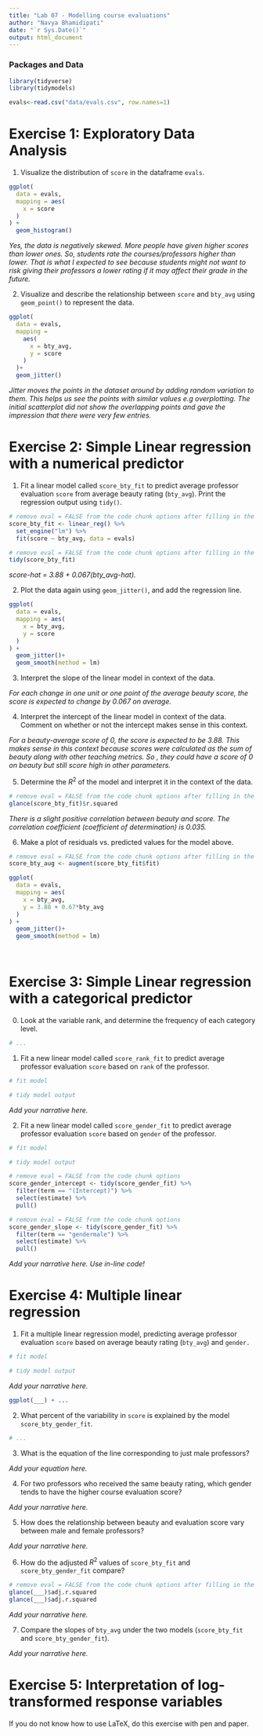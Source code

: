 ```yaml
---
title: "Lab 07 - Modelling course evaluations"
author: "Navya Bhamidipati"
date: "`r Sys.Date()`"
output: html_document
---
```


### Packages and Data

```r
library(tidyverse)
library(tidymodels)

```


```r
evals<-read.csv("data/evals.csv", row.names=1)
```


# Exercise 1: Exploratory Data Analysis

1.  Visualize the distribution of `score` in the dataframe `evals`.

```r
ggplot(
  data = evals,
  mapping = aes(
    x = score
  )
) +
  geom_histogram()
```

*Yes, the data is negatively skewed. More people have given higher scores than lower ones. So, students rate the courses/professors higher than lower. That is what I expected to see because students might not want to risk giving their professors a lower rating if it may affect their grade in the future.*

2.  Visualize and describe the relationship between `score` and `bty_avg` using `geom_point()` to represent the data. 

```r
ggplot(
  data = evals,
  mapping =
    aes(
      x = bty_avg,
      y = score
    )
  )+
  geom_jitter()
```

*Jitter moves the points in the dataset around by adding random variation to them. This helps us see the points with similar values e.g overplotting. The initial scatterplot did not show the overlapping points and gave the impression that there were very few entries. *

# Exercise 2: Simple Linear regression with a numerical predictor

1. Fit a linear model called `score_bty_fit` to predict average professor evaluation `score` from average beauty rating (`bty_avg`). Print the regression output using `tidy()`.

```r
# remove eval = FALSE from the code chunk options after filling in the blanks
score_bty_fit <- linear_reg() %>%
  set_engine("lm") %>%
  fit(score ~ bty_avg, data = evals)
```

```r
# remove eval = FALSE from the code chunk options after filling in the blanks
tidy(score_bty_fit)
```

*score-hat = 3.88 + 0.067(bty_avg-hat).*

2. Plot the data again using `geom_jitter()`, and add the regression line.

```r
ggplot(
  data = evals,
  mapping = aes(
    x = bty_avg,
    y = score
  )
) +
  geom_jitter()+
  geom_smooth(method = lm)
```

3. Interpret the slope of the linear model in context of the data.

*For each change in one unit or one point of the average beauty score, the score is expected to change by 0.067 on average.  *

4. Interpret the intercept of the linear model in context of the data. Comment on whether or not the intercept makes sense in this context.

*For a beauty-average score of 0, the score is expected to be 3.88. This makes sense in this context because scores were calculated as the sum of beauty along with other teaching metrics. So , they could have a score of 0 on beauty but still score high in other parameters.*

5. Determine the $R^2$ of the model and interpret it in the context of the data.

```r
# remove eval = FALSE from the code chunk options after filling in the blanks
glance(score_bty_fit)$r.squared
```

*There is a slight positive correlation between beauty and score. The correlation coefficient (coefficient of determination) is 0.035.*

6. Make a plot of residuals vs. predicted values for the model above.

```r
# remove eval = FALSE from the code chunk options after filling in the blanks
score_bty_aug <- augment(score_bty_fit$fit)

ggplot(
  data = evals,
  mapping = aes(
    x = bty_avg,
    y = 3.88 + 0.67*bty_avg
  )
) +
  geom_jitter()+
  geom_smooth(method = lm)

  
```

# Exercise 3: Simple Linear regression with a categorical predictor

0. Look at the variable rank, and determine the frequency of each category level.

```r
# ... 
```

1. Fit a new linear model called `score_rank_fit` to predict average professor evaluation `score` based on `rank` of the professor.

```r
# fit model

# tidy model output
```

*Add your narrative here.*

2. Fit a new linear model called `score_gender_fit` to predict average professor evaluation `score` based on `gender` of the professor. 

```r
# fit model

# tidy model output
```

```r
# remove eval = FALSE from the code chunk options
score_gender_intercept <- tidy(score_gender_fit) %>% 
  filter(term == "(Intercept)") %>%
  select(estimate) %>%
  pull()
```

```r
# remove eval = FALSE from the code chunk options
score_gender_slope <- tidy(score_gender_fit) %>% 
  filter(term == "gendermale") %>%
  select(estimate) %>%
  pull()
```

*Add your narrative here. Use in-line code!*

# Exercise 4: Multiple linear regression

1. Fit a multiple linear regression model, predicting average professor evaluation `score` based on average beauty rating (`bty_avg`) and `gender.`

```r
# fit model

# tidy model output
```

*Add your narrative here.*

```r
ggplot(___) + ...
```

2. What percent of the variability in `score` is explained by the model `score_bty_gender_fit`. 

```r
# ...
```


3. What is the equation of the line corresponding to just male professors?

*Add your equation here.*

4. For two professors who received the same beauty rating, which gender tends to have the higher course evaluation score?

*Add your narrative here.*

5. How does the relationship between beauty and evaluation score vary between male and female professors?

*Add your narrative here.*

6. How do the adjusted $R^2$ values of `score_bty_fit` and `score_bty_gender_fit` compare? 

```r
# remove eval = FALSE from the code chunk options after filling in the blanks
glance(___)$adj.r.squared
glance(___)$adj.r.squared
```

*Add your narrative here.*

7. Compare the slopes of `bty_avg` under the two models (`score_bty_fit` and `score_bty_gender_fit`).

*Add your narrative here.*

# Exercise 5: Interpretation of log-transformed response variables

If you do not know how to use LaTeX, do this exercise with pen and paper.
